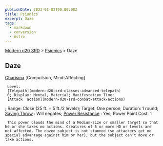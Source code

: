 ```yaml
---
publishDate: 2023-01-02T00:00:00Z
title: Psionics
excerpt: Daze
tags:
  - markdown
  - conversion
  - Astro
---
```


[Modern d20 SRD](/#modernD20) > [Psionics](modern-d20-srd-psionics-index) > Daze

## Daze

[Charisma](modern-d20-srd-basics-ability-scores)
[Compulsion, Mind-Affecting]

     Level:
     [Telepath](modern-d20-srd-classes-advanced-telepath)
     0; Display: Mental, Material; Manifestation Time:
     [Attack  action](modern-d20-srd-combat-attack-actions)
; Range: Close (25 ft. + 5 ft./2 levels); Target: One person; Duration: 1 round;
[Saving Throw](modern-d20-srd-basics-saving-throws)
: Will negates;
[Power Resistance](modern-d20-srd-special-abilities-power-resistance)
: Yes; Power Point Cost: 1

     This power clouds the mind of a Medium-size or smaller target so that he or she takes no actions. Creatures of 5 or more HD or levels are not affected. The dazed subject is not stunned (so attackers get no special advantage against him or her), but the subject can’t move or take actions.
